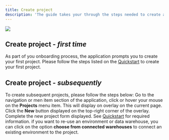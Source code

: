 ```yaml
---
title: Create project
description: 'The guide takes your through the steps needed to create a project for the first time subsequently'
---
```


<Frame caption="Datangle project creation page" >
  <img src="/images/project/create.svg" />
</Frame>


## Create project - _first time_
As part of you onboarding process, the application prompts you to create your first project. Please follow the steps listed on the [Quickstart](/get-started/quickstart.mdx) to create your first project.

## Create project - _subsequently_
To create subsequent projects, please follow the steps below:
<Steps>
  <Step title="First Step">
    Go to the navigation or men item section of the application, click or hover your mouse on the **Projects** menu item. This will display on overlay on the current page.
  </Step>
  <Step title="Second Step">
    Click the **New** button displayed on the top-right corner of the overlay.
  </Step>
  <Step title="Third Step">
    Complete the new project form displayed. See [Quickstart](/get-started/quickstart.mdx) for required information.
  </Step>
</Steps>
<Tip>if you want to re-use an environment or data warehouse, you can click on the option **choose from connected warehouses** to connect an existing environment to the project.</Tip>


